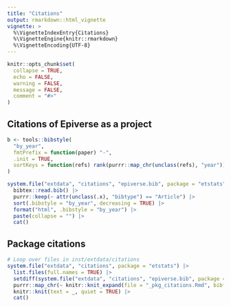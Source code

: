 ```yaml
---
title: "Citations"
output: rmarkdown::html_vignette
vignette: >
  %\VignetteIndexEntry{Citations}
  %\VignetteEngine{knitr::rmarkdown}
  %\VignetteEncoding{UTF-8}
---
```


```r
knitr::opts_chunk$set(
  collapse = TRUE,
  echo = FALSE,
  warning = FALSE,
  message = FALSE,
  comment = "#>"
)
```

## Citations of Epiverse as a project

```r
b <- tools::bibstyle(
  "by_year", 
  fmtPrefix = function(paper) "-", 
  .init = TRUE, 
  sortKeys = function(refs) rank(purrr::map_chr(unclass(refs), "year"))
)

system.file("extdata", "citations", "epiverse.bib", package = "etstats") |>
  bibtex::read.bib() |>
  purrr::keep(~ attr(unclass(.x), "bibtype") == "Article") |>
  sort(.bibstyle = "by_year", decreasing = TRUE) |>
  format("html", .bibstyle = "by_year") |>
  paste(collapse = "") |>
  cat()
```

## Package citations

```r
# Loop over files in inst/extdata/citations
system.file("extdata", "citations", package = "etstats") |>
  list.files(full.names = TRUE) |> 
  setdiff(system.file("extdata", "citations", "epiverse.bib", package = "etstats")) |> 
  purrr::map_chr(~ knitr::knit_expand(file = "_pkg_citations.Rmd", bibfile = .x)) |> 
  knitr::knit(text = _, quiet = TRUE) |>
  cat()
```
